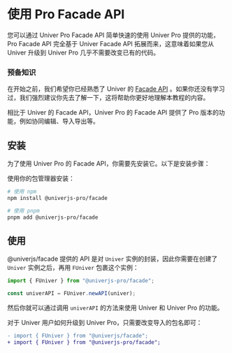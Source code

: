 # 使用 Pro Facade API

您可以通过 Univer Pro Facade API 简单快速的使用 Univer Pro 提供的功能，Pro Facade API 完全基于 Univer Facade API 拓展而来，这意味着如果您从 Univer 升级到 Univer Pro 几乎不需要改变已有的代码。

### 预备知识

在开始之前，我们希望你已经熟悉了 Univer 的 [Facade API](/guides/sheet/facade/facade) 。如果你还没有学习过，我们强烈建议你先去了解一下，这将帮助你更好地理解本教程的内容。

相比于 Univer 的 Facade API，Univer Pro 的 Facade API 提供了 Pro 版本的功能，例如协同编辑、导入导出等。

## 安装

为了使用 Univer Pro 的 Facade API，你需要先安装它。以下是安装步骤：

使用你的包管理器安装：

```bash
# 使用 npm
npm install @univerjs-pro/facade

# 使用 pnpm
pnpm add @univerjs-pro/facade
```

## 使用

@univerjs/facade 提供的 API 是对 `Univer` 实例的封装，因此你需要在创建了 `Univer` 实例之后，再用 `FUniver` 包裹这个实例：

```typescript
import { FUniver } from "@univerjs-pro/facade";

const univerAPI = FUniver.newAPI(univer);
```

然后你就可以通过调用 `univerAPI` 的方法来使用 Univer 和 Univer Pro 的功能。

对于 Univer 用户如何升级到 Univer Pro，只需要改变导入的包名即可：

```diff
- import { FUniver } from "@univerjs/facade";
+ import { FUniver } from "@univerjs-pro/facade";
```
